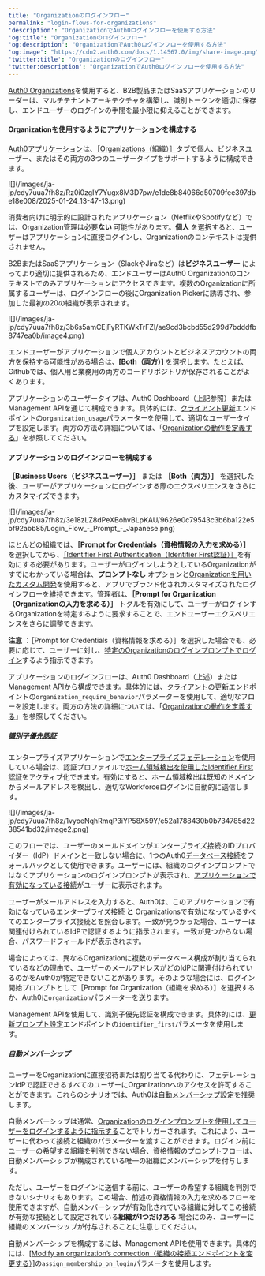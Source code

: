 ```yaml
---
title: "Organizationのログインフロー"
permalink: "login-flows-for-organizations"
'description': "OrganizationでAuth0ログインフローを使用する方法"
'og:title': "Organizationのログインフロー"
'og:description': "OrganizationでAuth0ログインフローを使用する方法"
'og:image': "https://cdn2.auth0.com/docs/1.14567.0/img/share-image.png"
'twitter:title': "Organizationのログインフロー"
'twitter:description': "OrganizationでAuth0ログインフローを使用する方法"
---
```


[Auth0 Organizations](/ja-jp/manage-users/organizations)を使用すると、B2B製品またはSaaSアプリケーションのリーダーは、マルチテナントアーキテクチャを構築し、識別トークンを適切に保存し、エンドユーザーのログインの手間を最小限に抑えることができます。

#### Organizationを使用するようにアプリケーションを構成する

[Auth0アプリケーション](/ja-jp/get-started/applications)は、[［Organizations（組織）］](/ja-jp/manage-users/organizations/configure-organizations/define-organization-behavior)タブで個人、ビジネスユーザー、またはその両方の3つのユーザータイプをサポートするように構成できます。

<Frame>![](/images/ja-jp/cdy7uua7fh8z/Rz0i0zgIY7Yugx8M3D7pw/e1de8b84066d50709fee397dbe18e008/2025-01-24_13-47-13.png)</Frame>

消費者向けに明示的に設計されたアプリケーション（NetflixやSpotifyなど）では、Organization管理は必要**ない** 可能性があります。**個人** を選択すると、ユーザーはアプリケーションに直接ログインし、Organizationのコンテキストは提供されません。

B2BまたはSaaSアプリケーション（SlackやJiraなど）は**ビジネスユーザー** によってより適切に提供されるため、エンドユーザーはAuth0 Organizationのコンテキストでのみアプリケーションにアクセスできます。複数のOrganizationに所属するユーザーは、ログインフローの後にOrganization Pickerに誘導され、参加した最初の20の組織が表示されます。

<Frame>![](/images/ja-jp/cdy7uua7fh8z/3b6s5amCEjFyRTKWkTrFZI/ae9cd3bcbd55d299d7bdddfb8747ea0b/image4.png)</Frame>

エンドユーザーがアプリケーションで個人アカウントとビジネスアカウントの両方を保持する可能性がある場合は、**[Both（両方）]** を選択します。たとえば、Githubでは、個人用と業務用の両方のコードリポジトリが保存されることがよくあります。

アプリケーションのユーザータイプは、<Tooltip data-tooltip-id="react-containers-DefinitionTooltip-0" href="/ja-jp/glossary?term=auth0-dashboard" tip="Auth0 Dashboard: サービスを構成するためのAuth0の主製品。" cta="用語集の表示">Auth0 Dashboard</Tooltip>（上記参照）または<Tooltip data-tooltip-id="react-containers-DefinitionTooltip-0" href="/ja-jp/glossary?term=management-api" tip="Management API: 顧客が管理タスクを実行できるようにするための製品。" cta="用語集の表示">Management API</Tooltip>を通じて構成できます。具体的には、[クライアント更新](/ja-jp/api/management/v2/clients/patch-clients-by-id)エンドポイントの`organization_usage`パラメーターを使用して、適切なユーザータイプを設定します。両方の方法の詳細については、「[Organizationの動作を定義する](/ja-jp/manage-users/organizations/configure-organizations/define-organization-behavior)」を参照してください。

#### アプリケーションのログインフローを構成する

**［Business Users（ビジネスユーザー）］** または **［Both（両方）］** を選択した後、ユーザーがアプリケーションにログインする際のエクスペリエンスをさらにカスタマイズできます。

<Frame>![](/images/ja-jp/cdy7uua7fh8z/3e18zLZ8dPeXBohvBLpKAU/9626e0c79543c3b6ba122e5bf92abb85/Login_Flow_-_Prompt_-_Japanese.png)</Frame>

ほとんどの組織では、**［Prompt for Credentials（資格情報の入力を求める）］** を選択してから、[［Identifier First Authentication（Identifier First認証）］](/ja-jp/authenticate/login/auth0-universal-login/identifier-first)を有効にする必要があります。ユーザーがログインしようとしているOrganizationがすでにわかっている場合は、**プロンプトなし** オプションと[Organizationを用いたカスタム開発](/ja-jp/manage-users/organizations/custom-development)を使用すると、アプリでブランド化されカスタマイズされたログインフローを維持できます。管理者は、**［Prompt for Organization（Organizationの入力を求める）］** トグルを有効にして、ユーザーがログインするOrganizationを特定するように要求することで、エンドユーザーエクスペリエンスをさらに調整できます。

<Callout icon="file-lines" color="#0EA5E9" iconType="regular">

**注意** ：［Prompt for Credentials（資格情報を求める）］を選択した場合でも、必要に応じて、ユーザーに対し、[特定のOrganizationのログインプロンプトでログイン](/ja-jp/manage-users/organizations/custom-development#i-want-users-to-log-in-to-a-specified-organization)するよう指示できます。

</Callout>

アプリケーションのログインフローは、Auth0 Dashboard（上述）またはManagement APIから構成できます。具体的には、[クライアントの更新](/ja-jp/api/management/v2/clients/patch-clients-by-id)エンドポイントの`organization_require_behavior`パラメーターを使用して、適切なフローを設定します。両方の方法の詳細については、「[Organizationの動作を定義する](/ja-jp/manage-users/organizations/configure-organizations/define-organization-behavior)」を参照してください。

##### 識別子優先認証

エンタープライズアプリケーションで[エンタープライズフェデレーション](/ja-jp/authenticate/enterprise-connections)を使用している場合は、認証プロファイルで[ホーム領域検出を使用したIdentifier First認証](/ja-jp/authenticate/login/auth0-universal-login/identifier-first)をアクティブ化できます。有効にすると、ホーム領域検出は既知のドメインからメールアドレスを検出し、適切なWorkforceログインに自動的に送信します。

<Frame>![](/images/ja-jp/cdy7uua7fh8z/1vyoeNqhRmqP3iYP58X59Y/e52a1788430b0b734785d2238541bd32/image2.png)</Frame>

このフローでは、ユーザーのメールドメインがエンタープライズ接続のIDプロバイダー（<Tooltip data-tooltip-id="react-containers-DefinitionTooltip-2" href="/ja-jp/glossary?term=idp" tip="IDプロバイダー（IdP）: デジタルIDを保存および管理するサービス。" cta="用語集の表示">IdP</Tooltip>）ドメインと一致しない場合に、1つのAuth0[データベース接続](/ja-jp/authenticate/database-connections/custom-db)をフォールバックとして使用できます。ユーザーには、組織のログインプロンプトではなくアプリケーションのログインプロンプトが表示され、[アプリケーションで有効になっている接続](/ja-jp/get-started/applications/update-application-connections)がユーザーに表示されます。

ユーザーがメールアドレスを入力すると、Auth0は、このアプリケーションで有効になっているエンタープライズ接続 **と** Organizationsで有効になっているすべてのエンタープライズ接続とを照合します。一致が見つかった場合、ユーザーは関連付けられているIdPで認証するように指示されます。一致が見つからない場合、パスワードフィールドが表示されます。

<Callout icon="file-lines" color="#0EA5E9" iconType="regular">

場合によっては、異なるOrganizationに複数のデータベース構成が割り当てられているなどの理由で、ユーザーのメールアドレスがどのIdPに関連付けられているのかをAuth0が特定できないことがあります。そのような場合には、ログイン開始プロンプトとして［Prompt for Organization（組織を求める）］を選択するか、Auth0に`organization`パラメーターを送ります。

</Callout>

Management APIを使用して、識別子優先認証を構成できます。具体的には、[更新プロンプト設定](/ja-jp/api/management/v2/prompts/patch-prompts)エンドポイントの`identifier_first`パラメータを使用します。

##### 自動メンバーシップ

ユーザーをOrganizationに直接招待または割り当てる代わりに、フェデレーションIdPで認証できるすべてのユーザーにOrganizationへのアクセスを許可することができます。これらのシナリオでは、Auth0は[自動メンバーシップ](/ja-jp/manage-users/organizations/configure-organizations/grant-just-in-time-membership)設定を推奨します。

自動メンバーシップは通常、[Organizationのログインプロンプトを使用してユーザーをログインするように指示する](/ja-jp/manage-users/organizations/custom-development)ことでトリガーされます。これにより、ユーザーに代わって接続と組織のパラメーターを渡すことができます。ログイン前にユーザーの希望する組織を判別できない場合、資格情報のプロンプトフローは、自動メンバーシップが構成されている唯一の組織にメンバーシップを付与します。

ただし、ユーザーをログインに送信する前に、ユーザーの希望する組織を判別できないシナリオもあります。この場合、前述の資格情報の入力を求めるフローを使用できますが、自動メンバーシップが有効化されている組織に対してこの接続が有効な接続として設定されている**組織が1つだけある** 場合にのみ、ユーザーに組織のメンバーシップが付与されることに注意してください。

自動メンバーシップを構成するには、Management APIを使用できます。具体的には、[[Modify an organization’s connection（組織の接続エンドポイントを変更する）]](https://auth0.com/docs/api/management/v2/organizations/patch-enabled-connections-by-connection-id)の`assign_membership_on_login`パラメータを使用します。